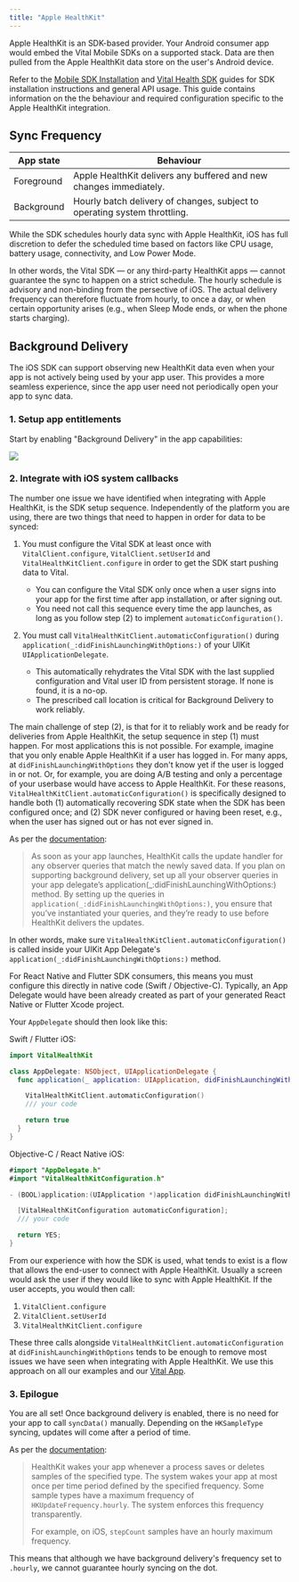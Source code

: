 ```yaml
---
title: "Apple HealthKit"
---
```


Apple HealthKit is an SDK-based provider. Your Android consumer app would embed the Vital Mobile SDKs on a supported
stack. Data are then pulled from the Apple HealthKit data store on the user's Android device.

Refer to the [Mobile SDK Installation](/wearables/sdks/installation) and [Vital Health SDK](/wearables/sdks/vital-health) guides for SDK installation
instructions and general API usage. This guide contains information on the the behaviour and required configuration
specific to the Apple HealthKit integration.

## Sync Frequency

| App state  | Behaviour |
| ---------- | --------- |
| Foreground | Apple HealthKit delivers any buffered and new changes immediately. |
| Background | Hourly batch delivery of changes, subject to operating system throttling. |

While the SDK schedules hourly data sync with Apple HealthKit, iOS has full discretion to defer the scheduled time
based on factors like CPU usage, battery usage, connectivity, and Low Power Mode.

In other words, the Vital SDK — or any third-party HealthKit apps — cannot guarantee the sync to happen on a strict
schedule. The hourly schedule is advisory and non-binding from the persective of iOS. The actual delivery frequency
can therefore fluctuate from hourly, to once a day, or when certain opportunity arises (e.g., when Sleep Mode ends,
or when the phone starts charging).


## Background Delivery


The iOS SDK can support observing new HealthKit data even when your app is not actively being used by your app user.
This provides a more seamless experience, since the app user need not periodically open your app to sync data.

### 1. Setup app entitlements 

Start by enabling "Background Delivery" in the app capabilities:

<img src="/img/iOS/health_kit_permission_background_delivery.png" />


### 2. Integrate with iOS system callbacks

The number one issue we have identified when integrating with Apple HealthKit, is the SDK setup sequence. Independently of the platform you are using, there are two things that need to happen in order for data to be synced:

1. You must configure the Vital SDK at least once with `VitalClient.configure`, `VitalClient.setUserId` and `VitalHealthKitClient.configure` in order to get the SDK start pushing data to Vital.
   * You can configure the Vital SDK only once when a user signs into your app for the first time after app installation, or after signing out.
   * You need not call this sequence every time the app launches, as long as you follow step (2) to implement `automaticConfiguration()`.

2. You must call `VitalHealthKitClient.automaticConfiguration()` during `application(_:didFinishLaunchingWithOptions:)` of your UIKit `UIApplicationDelegate`.
   * This automatically rehydrates the Vital SDK with the last supplied configuration and Vital user ID from persistent storage. If none is found, it is a no-op.
   * The prescribed call location is critical for Background Delivery to work reliably.

The main challenge of step (2), is that for it to reliably work and be ready for deliveries from Apple HealthKit, the setup sequence in step (1) must happen. For most applications this is not possible. For example, imagine that you only enable Apple HealthKit if a user has logged in. For many apps, at `didFinishLaunchingWithOptions` they don't know yet if the user is logged in or not. Or, for example, you are doing A/B testing and only a percentage of your userbase would have access to Apple HealthKit. For these reasons, `VitalHealthKitClient.automaticConfiguration()` is specifically designed to handle both (1) automatically recovering SDK state when the SDK has been configured once; and (2) SDK never configured or having been reset, e.g., when the user has signed out or has not ever signed in.

<Warning>

As per the [documentation](https://developer.apple.com/documentation/healthkit/hkhealthstore/1614175-enablebackgrounddelivery):

> As soon as your app launches, HealthKit calls the update handler for any observer queries that match the newly saved data. If you plan on supporting background delivery, set up all your observer queries in your app delegate’s application(_:didFinishLaunchingWithOptions:) method. By setting up the queries in `application(_:didFinishLaunchingWithOptions:)`, you ensure that you’ve instantiated your queries, and they’re ready to use before HealthKit delivers the updates.

In other words, make sure `VitalHealthKitClient.automaticConfiguration()` is called inside your UIKit App Delegate's `application(_:didFinishLaunchingWithOptions:)` method. 

For React Native and Flutter SDK consumers, this means you must configure this directly in native code (Swift / Objective-C). Typically, an App Delegate would have
been already created as part of your generated React Native or Flutter Xcode project.

</Warning>


Your `AppDelegate` should then look like this:

Swift / Flutter iOS:
```swift
import VitalHealthKit

class AppDelegate: NSObject, UIApplicationDelegate {
  func application(_ application: UIApplication, didFinishLaunchingWithOptions launchOptions: [UIApplication.LaunchOptionsKey : Any]? = nil) -> Bool {

    VitalHealthKitClient.automaticConfiguration()
    /// your code

    return true
  }
}
```

Objective-C / React Native iOS:
```swift
#import "AppDelegate.h"
#import "VitalHealthKitConfiguration.h"

- (BOOL)application:(UIApplication *)application didFinishLaunchingWithOptions:(NSDictionary *)launchOptions {

  [VitalHealthKitConfiguration automaticConfiguration];
  /// your code

  return YES;
}
```

From our experience with how the SDK is used, what tends to exist is a flow that allows the end-user to connect with Apple HealthKit. Usually a screen would ask the user if they would like to sync with Apple HealthKit. If the user accepts, you would then call:

1. `VitalClient.configure`
2. `VitalClient.setUserId`
3. `VitalHealthKitClient.configure`

These three calls alongside `VitalHealthKitClient.automaticConfiguration` at `didFinishLaunchingWithOptions` tends to be enough to remove most issues we have seen when integrating with Apple HealthKit. We use this approach on all our examples and our [Vital App](/wearables/vital-app/introduction).

### 3. Epilogue

You are all set! Once background delivery is enabled, there is no need for your app to call `syncData()` manually. Depending on the `HKSampleType` syncing, updates will come after a period of time.

<Note>

As per the [documentation](https://developer.apple.com/documentation/healthkit/hkhealthstore/1614175-enablebackgrounddelivery):

> HealthKit wakes your app whenever a process saves or deletes samples of the specified type. The system wakes your app at most once per time period defined by the specified frequency. Some sample types have a maximum frequency of `HKUpdateFrequency.hourly`. The system enforces this frequency transparently.
>
> For example, on iOS, `stepCount` samples have an hourly maximum frequency.

This means that although we have background delivery's frequency set to `.hourly`, we cannot guarantee hourly syncing on the dot.

</Note>
